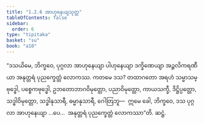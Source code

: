 ```yaml
---
title: "1.2.6 အာဟုနေယျသုတ္တ"
tableOfContents: false
sidebar:
  order: 6
type: "tipitaka"
basket: "su"
book: "a10"
---
```



<DynamicBreadcrumb />

<Division number="16" book="a10" e="ch" v="17" p="274">

<Paragraph number="90" book="a10">
“ဒသယိမေ, ဘိက္ခဝေ, ပုဂ္ဂလာ အာဟုနေယျာ ပါဟုနေယျာ ဒက္ခိဏေယျာ အဉ္ဇလိကရဏီယာ အနုတ္တရံ ပုညက္ခေတ္တံ လောကဿ. ကတမေ ဒသ? တထာဂတော အရဟံ သမ္မာသမ္ဗုဒ္ဓေါ, ပစ္စေကဗုဒ္ဓေါ, ဥဘတောဘာဂဝိမုတ္တော, ပညာဝိမုတ္တော, ကာယသက္ခီ, ဒိဋ္ဌိပ္ပတ္တော, သဒ္ဓါဝိမုတ္တော, သဒ္ဓါနုသာရီ, ဓမ္မာနုသာရီ, ဂေါတြဘူ—  ဣမေ ခေါ, ဘိက္ခဝေ, ဒသ ပုဂ္ဂလာ အာဟုနေယျာ …ပေ…  အနုတ္တရံ ပုညက္ခေတ္တံ လောကဿာ”တိ.

</Paragraph>
</Division>

<Paragraph number="91" type="center" book="a10">
ဆဋ္ဌံ.
</Paragraph>